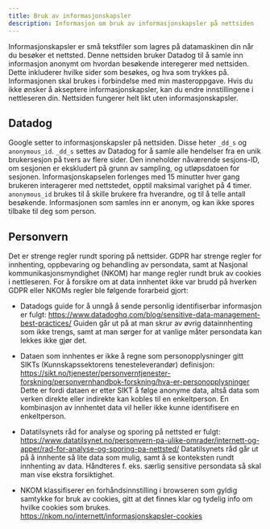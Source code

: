 ```yaml
---
title: Bruk av informasjonskapsler
description: Informasjon om bruk av informasjonskapsler på nettsiden
---
```


Informasjonskapsler er små tekstfiler som lagres på datamaskinen din når du besøker et nettsted. Denne nettsiden bruker Datadog til å samle inn informasjon anonymt om hvordan besøkende interegerer med nettsiden. Dette inkluderer hvilke sider som besøkes, og hva som trykkes på. Informasjonen skal brukes i forbindelse med min masteroppgave. Hvis du ikke ønsker å akseptere informasjonskapsler, kan du endre innstillingene i nettleseren din. Nettsiden fungerer helt likt uten informasjonskapsler.

## Datadog

Google setter to informasjonskapsler på nettsiden. Disse heter `_dd_s` og `anonymous_id`. `_dd_s` settes av Datadog for å samle alle hendelser fra en unik brukersesjon på tvers av flere sider. Den inneholder nåværende sesjons-ID, om sesjonen er ekskludert på grunn av sampling, og utløpsdatoen for sesjonen. Informasjonskapselen forlenges med 15 minutter hver gang brukeren interagerer med nettstedet, opptil maksimal varighet på 4 timer.
`anonymous_id` brukes til å skille brukere fra hverandre, og til å telle antall besøkende. Informasjonen som samles inn er anonym, og kan ikke spores tilbake til deg som person.

## Personvern

Det er strenge regler rundt sporing på nettsider. GDPR har strenge regler for innhenting, oppbevaring og behandling av persondata, samt at Nasjonal kommunikasjonsmyndighet \(NKOM\) har mange regler rundt bruk av cookies i nettleseren. For å forsikre om at data innhentet ikke var brudd på hverken GDPR eller NKOMs regler ble følgende forarbeid gjort:

- Datadogs guide for å unngå å sende personlig identifiserbar informasjon er fulgt: https://www.datadoghq.com/blog/sensitive-data-management-best-practices/
  Guiden går ut på at man skrur av øvrig datainnhenting som ikke trengs, samt at man sørger for at vanlige måter persondata kan lekkes ikke gjør det.

- Dataen som innhentes er ikke å regne som personopplysninger gitt SIKTs (Kunnskapssektorens tenesteleverandør) definisjon: https://sikt.no/tjenester/personverntjenester-forskning/personvernhandbok-forskning/hva-er-personopplysninger
  Dette er fordi dataen er etter SIKT å følge anonyme data, altså data som verken direkte eller indirekte kan kobles til en enkeltperson. En kombinasjon av innhentet data vil heller ikke kunne identifisere en enkeltperson.
- Datatilsynets råd for analyse og sporing på nettsted er fulgt: https://www.datatilsynet.no/personvern-pa-ulike-omrader/internett-og-apper/rad-for-analyse-og-sporing-pa-nettsted/
  Datatilsynets råd går ut på å innhente så lite data som mulig, samt å se konteksten rundt innhenting av data. Håndteres f. eks. særlig sensitive persondata så skal man vise ekstra forsiktighet.

- NKOM klassifiserer en forhåndsinnstilling i browseren som gyldig samtykke for bruk av cookies, gitt at det finnes klar og tydelig info om hvilke cookies som brukes. https://nkom.no/internett/informasjonskapsler-cookies


<LikeThisPage />
